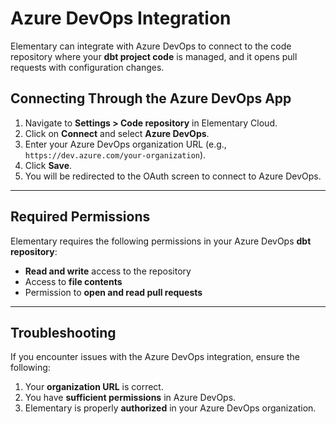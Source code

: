# Azure DevOps Integration

Elementary can integrate with Azure DevOps to connect to the code repository where your **dbt project code** is managed, and it opens pull requests with configuration changes.

## Connecting Through the Azure DevOps App

1. Navigate to **Settings > Code repository** in Elementary Cloud.  
2. Click on **Connect** and select **Azure DevOps**.  
3. Enter your Azure DevOps organization URL (e.g., `https://dev.azure.com/your-organization`).  
4. Click **Save**.  
5. You will be redirected to the OAuth screen to connect to Azure DevOps.  

---

## Required Permissions

Elementary requires the following permissions in your Azure DevOps **dbt repository**:

- **Read and write** access to the repository  
- Access to **file contents**  
- Permission to **open and read pull requests**  

---

## Troubleshooting

If you encounter issues with the Azure DevOps integration, ensure the following:  

1. Your **organization URL** is correct.  
2. You have **sufficient permissions** in Azure DevOps.  
3. Elementary is properly **authorized** in your Azure DevOps organization.  
